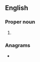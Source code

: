 ==English==

===Proper noun===
{{en-proper noun}}

# {{lb|en|US|labor union}} {{initialism of|[[w:Transport Workers Union|Transport Workers Union]]|lang=en}}

===Anagrams===
* {{l|en|wut}}